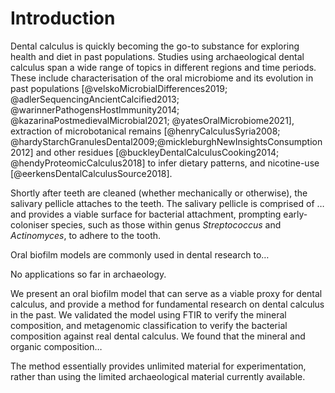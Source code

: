# Introduction

<!-- basic introduction to the field, comprehensible to a scientist in any discipline -->

Dental calculus is quickly becoming the go-to substance for exploring health and
diet in past populations. Studies using archaeological dental calculus span a wide
range of topics in different regions and time periods. These include characterisation
of the oral microbiome and its evolution in past populations
[@velskoMicrobialDifferences2019; @adlerSequencingAncientCalcified2013; @warinnerPathogensHostImmunity2014; @kazarinaPostmedievalMicrobial2021; @yatesOralMicrobiome2021],
extraction of microbotanical remains
[@henryCalculusSyria2008; @hardyStarchGranulesDental2009;@mickleburghNewInsightsConsumption2012]
and other residues [@buckleyDentalCalculusCooking2014; @hendyProteomicCalculus2018]
to infer dietary patterns, and nicotine-use [@eerkensDentalCalculusSource2018].

<!-- more detailed background, comprehensible to scientists in related disciplines -->

<!-- dental plaque/calculus formation and calculus composition -->
Shortly after teeth are cleaned (whether mechanically or otherwise), the salivary
pellicle attaches to the teeth. The salivary pellicle is comprised of ... 
and provides a viable surface for bacterial attachment, prompting early-coloniser
species, such as those within genus *Streptococcus* and *Actinomyces*, to adhere to the tooth. 


<!-- oral biofilm models. History, types, etc. -->
Oral biofilm models are commonly used in dental research to...

No applications so far in archaeology.


<!-- clearly stating the general problem being addressed by this particular study -->

We present an oral biofilm model that can serve as a viable proxy for dental calculus,
and provide a method for fundamental research on dental calculus in the past. 
We validated the
model using FTIR to verify the mineral composition, and metagenomic classification
to verify the bacterial composition against real dental calculus. We found that
the mineral and organic composition...
<!--The bacterial composition -->

The method essentially provides unlimited material for experimentation, rather
than using the limited archaeological material currently available.
